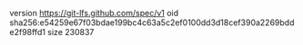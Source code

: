version https://git-lfs.github.com/spec/v1
oid sha256:e54259e67f03bdae199bc4c63a5c2ef0100dd3d18cef390a2269bdde2f98ffd1
size 230837

